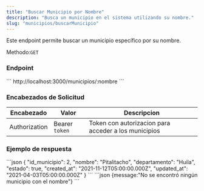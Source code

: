 ```yaml
---
title: "Buscar Municipio por Nombre"
description: "Busca un municipio en el sistema utilizando su nombre."
slug: "municipios/buscarMunicipio"
---
```


Este endpoint permite buscar un municipio específico por su nombre.


Methodo:`GET`

<h3>Endpoint</h3>

<Tabs>
  <TabItem label="Endpoint">
  ```
  http://localhost:3000/municipios/:nombre
  ```
  </TabItem>
</Tabs>

<h3>Encabezados de Solicitud</h3>

| Encabezado | Valor | Descripcion
|----------|-------| -------
| Authorization |  Bearer `token` | Token con autorizacion para acceder a los municipios

<h3>Ejemplo de respuesta</h3>

<Tabs>
  <TabItem label="Status 200">
  ```json
{
    "id_municipio": 2,
    "nombre": "Pitalitacho",
    "departamento": "Huila",
    "estado": true,
    "created_at": "2021-11-12T05:00:00.000Z",
    "updated_at": "2021-04-03T05:00:00.000Z"
  }
```
  </TabItem>

  <TabItem label="Status 404">
  ```json
  {message:"No se encontró ningún municipio con el nombre"}
  ```
  </TabItem>
</Tabs>

